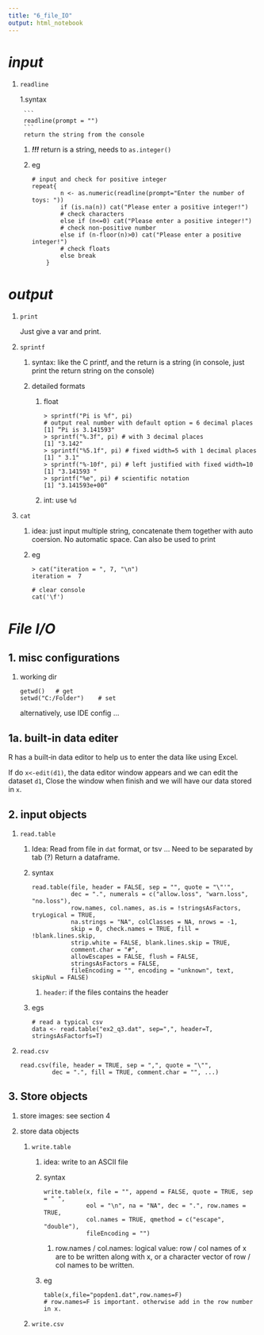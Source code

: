 ```yaml
---
title: "6_file_IO"
output: html_notebook
---
```


# ***input***

1. `readline`

    1.syntax
    
        ```
        readline(prompt = "")
        ```
        return the string from the console
        
    1. ***!!!*** return is a string, needs to `as.integer()`
    
    
    1. eg 
    
        ```
        # input and check for positive integer
        repeat{
            	n <- as.numeric(readline(prompt="Enter the number of toys: "))
            	if (is.na(n)) cat("Please enter a positive integer!")
            	# check characters
            	else if (n<=0) cat("Please enter a positive integer!")
            	# check non-positive number
            	else if (n-floor(n)>0) cat("Please enter a positive integer!")
            	# check floats
            	else break
            }
        ```

# ***output***

1. `print`

    Just give a var and print.

1. `sprintf`
    
    1. syntax: like the C printf, and the return is a string (in console, just print the return string on the console)
    
    1. detailed formats
    
        1. float
            
            ```
            > sprintf("Pi is %f", pi)
            # output real number with default option = 6 decimal places
            [1] “Pi is 3.141593"
            > sprintf("%.3f", pi) # with 3 decimal places
            [1] "3.142"
            > sprintf("%5.1f", pi) # fixed width=5 with 1 decimal places
            [1] " 3.1"
            > sprintf("%-10f", pi) # left justified with fixed width=10
            [1] "3.141593 "
            > sprintf("%e", pi) # scientific notation
            [1] "3.141593e+00“
            ```
          
        1. int: use `%d`

1. `cat`

    1. idea: just input multiple string, concatenate them together with auto coersion. No automatic space. Can also be used to print
    
    1. eg
    
        ```
        > cat("iteration = ", 7, "\n")
        iteration =  7 
        
        # clear console
        cat('\f')
        ```



# ***File I/O***

## 1. misc configurations

1. working dir

    ```
    getwd()   # get
    setwd("C:/Folder")    # set
    ```
    
    alternatively, use IDE config ...
    
## 1a. built-in data editer

R has a built‐in data editor to help us to enter the data like using Excel.

If do `x<-edit(d1)`, the data editor window appears and we can edit the dataset `d1`, Close the window when finish and we will have our
data stored in `x`.
        
        
## 2. input objects

1. `read.table`

    1. Idea: 
        Read from file in `dat` format, or tsv ... Need to be separated by tab (?)
        Return a dataframe.

    1. syntax

        ```
        read.table(file, header = FALSE, sep = "", quote = "\"'",
                   dec = ".", numerals = c("allow.loss", "warn.loss", "no.loss"),
                   row.names, col.names, as.is = !stringsAsFactors, tryLogical = TRUE,
                   na.strings = "NA", colClasses = NA, nrows = -1,
                   skip = 0, check.names = TRUE, fill = !blank.lines.skip,
                   strip.white = FALSE, blank.lines.skip = TRUE,
                   comment.char = "#",
                   allowEscapes = FALSE, flush = FALSE,
                   stringsAsFactors = FALSE,
                   fileEncoding = "", encoding = "unknown", text, skipNul = FALSE)
        ```
        
        1. `header`: if the files contains the header
        
    1. egs
    
        ```
        # read a typical csv
        data <- read.table("ex2_q3.dat", sep=",", header=T, stringsAsFactorfs=T)
        ```

1. `read.csv`

    ```
    read.csv(file, header = TRUE, sep = ",", quote = "\"",
             dec = ".", fill = TRUE, comment.char = "", ...)
    ```

## 3. Store objects

1. store images: see section 4

1. store data objects

    1. `write.table`
        1. idea: write to an ASCII file
    
        1. syntax
        
            ```
            write.table(x, file = "", append = FALSE, quote = TRUE, sep = " ",
                        eol = "\n", na = "NA", dec = ".", row.names = TRUE,
                        col.names = TRUE, qmethod = c("escape", "double"),
                        fileEncoding = "")
            ```
            
            1. row.names / col.names: logical value: row / col names of x are to be written along with x, or a character vector of row / col names to be written.
            
        1. eg
        
            ```
            table(x,file="popden1.dat",row.names=F)
            # row.names=F is important. otherwise add in the row number in x.
            ```
            
    1. `write.csv`
